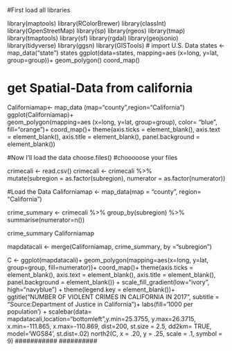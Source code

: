 #First load all libraries

library(maptools)
library(RColorBrewer)
library(classInt)
library(OpenStreetMap)
library(sp)
library(rgeos)
library(tmap)
library(tmaptools)
library(sf)
library(rgdal)
library(geojsonio)
library(tidyverse)
library(ggsn)
library(GISTools)
# import U.S. Data 
states <- map_data("state")
states
ggplot(data=states, mapping=aes (x=long, y=lat, group=group))+
  geom_polygon()
coord_map()

# get Spatial-Data from california  
Californiamap<- map_data (map="county",region="California")
ggplot(Californiamap)+  
  geom_polygon(mapping=aes (x=long, y=lat, group=group), color= "blue", fill="orange")+
  coord_map()+ 
  theme(axis.ticks = element_blank(),
        axis.text = element_blank(),
        axis.title = element_blank(),
        panel.background = element_blank())

#Now I'll load the data
choose.files()
#chooooose your files

crimecali <- read.csv()
crimecali <- crimecali %>%  
  mutate(subregion = as.factor(subregion), numerator = as.factor(numerator))

#Load the Data
Californiamap <- map_data(map = "county", region= "California")


crime_summary <- crimecali %>%
  group_by(subregion) %>%
  summarise(numerator=n())

crime_summary
Californiamap

mapdatacali <- merge(Californiamap, crime_summary, by ="subregion")

C <- ggplot(mapdatacali)+
  geom_polygon(mapping=aes(x=long, y=lat, group=group, fill=numerator))+
  coord_map()+
  theme(axis.ticks = element_blank(),
        axis.text = element_blank(),
        axis.title = element_blank(),
        panel.background = element_blank()) +
  scale_fill_gradient(low="ivory", high="navyblue") +
  theme(legend.key = element_blank())+
  ggtitle("NUMBER OF VIOLENT CRIMES IN CALIFORNIA IN 2017",
          subtitle = "Source:Department of Justice in California")+
  labs(fill='1000 per population ') +
  scalebar(data= mapdatacali,location="bottomleft",y.min=25.3755, y.max=26.3715, 
           x.min=-111.865, x.max=-110.869, dist=200, st.size = 2.5, dd2km= TRUE, model='WGS84',
           st.dist=.02)
north2(C, x = .20, y = .25, scale = .1, symbol = 9) 
###########
##########

